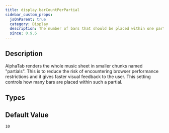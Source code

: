```yaml
---
title: display.barCountPerPartial
sidebar_custom_props:
  jsOnParent: true
  category: Display
  description: The number of bars that should be placed within one partial render.
  since: 0.9.6
---
```


<SinceBadge since="0.9.6" />


## Description

AlphaTab renders the whole music sheet in smaller chunks named "partials". This is to reduce the risk of
encountering browser performance restrictions and it gives faster visual feedback to the user. This
setting controls how many bars are placed within such a partial. 

<PropertyDescription metadata={metadata} showJson={true} />

## Types

<TypeTable>
    <TypeRow name="int" />
</TypeTable>

## Default Value

`10`